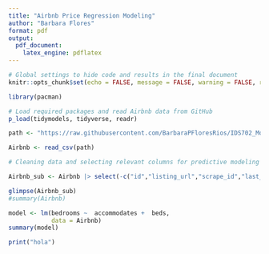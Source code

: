 ```yaml
---
title: "Airbnb Price Regression Modeling"
author: "Barbara Flores"
format: pdf 
output: 
  pdf_document: 
    latex_engine: pdflatex
---
```


```r
# Global settings to hide code and results in the final document
knitr::opts_chunk$set(echo = FALSE, message = FALSE, warning = FALSE, results='hide')

library(pacman)
```

```r
# Load required packages and read Airbnb data from GitHub
p_load(tidymodels, tidyverse, readr)

path <- "https://raw.githubusercontent.com/BarbaraPFloresRios/IDS702_ModelingAndRepresentationOfData/main/20231001_AirbnbPricing/listings.csv"

Airbnb <- read_csv(path)
```

```r
# Cleaning data and selecting relevant columns for predictive modeling

Airbnb_sub <- Airbnb |> select(-c("id","listing_url","scrape_id","last_scraped","source","name","description","neighborhood_overview","picture_url","host_id","host_url","host_name","host_location","host_about","host_thumbnail_url","host_picture_url","host_neighbourhood","host_listings_count","neighbourhood_group_cleansed","bathrooms","calendar_updated","first_review","last_review","license"))


```

```r
glimpse(Airbnb_sub)
#summary(Airbnb)
```

```r
model <- lm(bedrooms ~  accommodates +  beds,
            data = Airbnb)
summary(model)
```

```r
print("hola")
```

